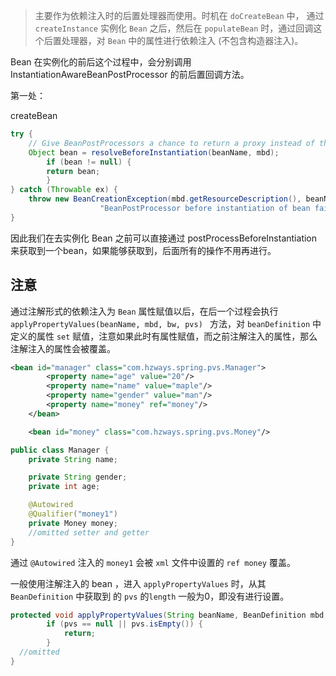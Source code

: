 > 主要作为依赖注入时的后置处理器而使用。时机在 `doCreateBean` 中， 通过 `createInstance` 实例化 `Bean` 之后，然后在 `populateBean` 时，通过回调这个后置处理器，对 `Bean` 中的属性进行依赖注入 (不包含构造器注入)。

Bean 在实例化的前后这个过程中，会分别调用 InstantiationAwareBeanPostProcessor 的前后置回调方法。

第一处：

createBean

```java
try {
	// Give BeanPostProcessors a chance to return a proxy instead of the target bean instance.
	Object bean = resolveBeforeInstantiation(beanName, mbd);
        if (bean != null) {
	    return bean;
        }
} catch (Throwable ex) {
	throw new BeanCreationException(mbd.getResourceDescription(), beanName,
					"BeanPostProcessor before instantiation of bean failed", ex);
}
```

因此我们在去实例化 Bean 之前可以直接通过 postProcessBeforeInstantiation 来获取到一个bean，如果能够获取到，后面所有的操作不用再进行。

## 注意

通过注解形式的依赖注入为 `Bean` 属性赋值以后，在后一个过程会执行 `applyPropertyValues(beanName, mbd, bw, pvs) `
方法，对 `beanDefinition` 中定义的属性 `set` 赋值，注意如果此时有属性赋值，而之前注解注入的属性，那么注解注入的属性会被覆盖。

```xml
<bean id="manager" class="com.hzways.spring.pvs.Manager">
        <property name="age" value="20"/>
        <property name="name" value="maple"/>
        <property name="gender" value="man"/>
        <property name="money" ref="money"/>
    </bean>

    <bean id="money" class="com.hzways.spring.pvs.Money"/>

```

```java
public class Manager {
    private String name;

    private String gender;
    private int age;

    @Autowired
    @Qualifier("money1")
    private Money money;
    //omitted setter and getter
}
```

通过 `@Autowired` 注入的 `money1` 会被 `xml` 文件中设置的 `ref money` 覆盖。

一般使用注解注入的 bean ，进入 `applyPropertyValues` 时，从其 `BeanDefinition` 中获取到 的 `pvs` 的`length` 一般为0，即没有进行设置。

```java
protected void applyPropertyValues(String beanName, BeanDefinition mbd, BeanWrapper bw, PropertyValues pvs) {
		if (pvs == null || pvs.isEmpty()) {
			return;
		}
  //omitted
}
```
